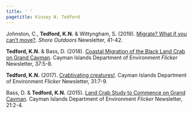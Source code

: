```yaml
---
title: ' '
pagetitle: Kinsey N. Tedford
---
```


<link rel="stylesheet" href="styles.css" type="text/css">

Johnston, C., **Tedford, K.N.** & Wittyngham, S. (2019). [Migrate? What if you can't move?](https://issuu.com/easternshorefirst/docs/oct19upload). *Shore Outdoors* Newsletter, 41-42. 

**Tedford, K.N.** & Bass, D. (2018). [Coastal Migration of the Black Land Crab on Grand Cayman](files/Flicker37-1.pdf). Cayman Islands Department of Environment *Flicker* Newsletter, 37:5-8. 

**Tedford, K.N.** (2017). [Crabtivating creatures!](files/Flicker31.pdf). Cayman Islands Department of Environment *Flicker* Newsletter, 31:7-9.

Bass, D. & **Tedford, K.N.** (2015). [Land Crab Study to Commence on Grand Cayman](files/LandCrabStudy.pdf). Cayman Islands Department of Environment *Flicker* Newsletter, 21:2-4. 
